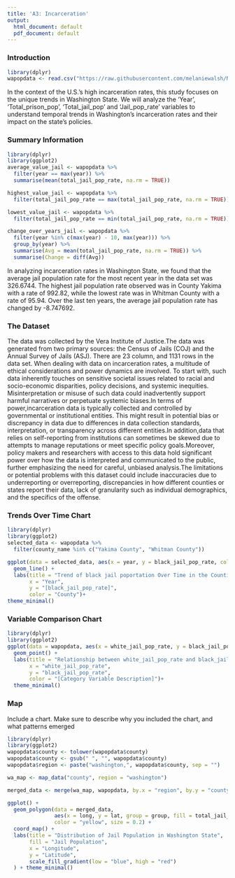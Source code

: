 ```yaml
---
title: 'A3: Incarceration'
output:
  html_document: default
  pdf_document: default
---
```


### Introduction

```r
library(dplyr)
wapopdata <- read.csv("https://raw.githubusercontent.com/melaniewalsh/Neat-Datasets/main/us-prison-jail-rates-1990-WA.csv")
```

In the context of the U.S.'s high incarceration rates, this study focuses on the unique trends in Washington State.
We will analyze the 'Year', 'Total_prison_pop', 'Total_jail_pop' and 'Jail_pop_rate' variables to understand temporal trends in Washington's incarceration rates and their impact on the state's policies.

### Summary Information
```r
library(dplyr)
library(ggplot2)
average_value_jail <- wapopdata %>%
  filter(year == max(year)) %>%
  summarise(mean(total_jail_pop_rate, na.rm = TRUE))

highest_value_jail <- wapopdata %>%
  filter(total_jail_pop_rate == max(total_jail_pop_rate, na.rm = TRUE))

lowest_value_jail <- wapopdata %>%
  filter(total_jail_pop_rate == min(total_jail_pop_rate, na.rm = TRUE))

change_over_years_jail <- wapopdata %>%
  filter(year %in% c(max(year) - 10, max(year))) %>%
  group_by(year) %>%
  summarise(Avg = mean(total_jail_pop_rate, na.rm = TRUE)) %>%
  summarise(Change = diff(Avg))
```

In analyzing incarceration rates in Washington State, we found that the average jail population rate for the most recent year in the data set was 326.6744. The highest jail population rate observed was in County Yakima  with a rate of 992.82, while the lowest rate was in  Whitman County with a rate of 95.94. Over the last ten years, the average jail population rate has changed by -8.747692.


### The Dataset

The data was collected by the Vera Institute of Justice.The data was generated from two primary sources: the Census of Jails (COJ) and the Annual Survey of Jails (ASJ). There are 23 column, and 1131 rows in the data set. When dealing with data on incarceration rates, a multitude of ethical considerations and power dynamics are involved. To start with, such data inherently touches on sensitive societal issues related to racial and socio-economic disparities, policy decisions, and systemic inequities. Misinterpretation or misuse of such data could inadvertently support harmful narratives or perpetuate systemic biases.In terms of power,incarceration data is typically collected and controlled by governmental or institutional entities. This might result in potential bias or discrepancy in data due to differences in data collection standards, interpretation, or transparency across different entities.In addition,data that relies on self-reporting from institutions can sometimes be skewed due to attempts to manage reputations or meet specific policy goals.Moreover, policy makers and researchers with access to this data hold significant power over how the data is interpreted and communicated to the public, further emphasizing the need for careful, unbiased analysis.The limitations or potential problems with this dataset could include inaccuracies due to underreporting or overreporting, discrepancies in how different counties or states report their data, lack of granularity such as individual demographics, and the specifics of the offense.


### Trends Over Time Chart

```r
library(dplyr)
library(ggplot2)
selected_data <- wapopdata %>%
  filter(county_name %in% c("Yakima County", "Whitman County"))

ggplot(data = selected_data, aes(x = year, y = black_jail_pop_rate, color = county_name)) +
  geom_line() +
  labs(title = "Trend of black jail poportation Over Time in the Counties",
       x = "Year",
       y = "[black_jail_pop_rate]",
       color = "County")+
theme_minimal()
```


### Variable Comparison Chart
```r
library(dplyr)
library(ggplot2)
ggplot(data = wapopdata, aes(x = white_jail_pop_rate, y = black_jail_pop_rate)) +
  geom_point() +
  labs(title = "Relationship between white_jail_pop_rate and black_jail_pop_rate",
       x = "white_jail_pop_rate",
       y = "black_jail_pop_rate",
       color = "[Category Variable Description]")+
  theme_minimal()
```

### Map

Include a chart. Make sure to describe why you included the chart, and what patterns emerged
```r
library(dplyr)
library(ggplot2)
wapopdata$county <- tolower(wapopdata$county)
wapopdata$county <- gsub(" ", "", wapopdata$county)
wapopdata$region <- paste("washington,", wapopdata$county, sep = "")

wa_map <- map_data("county", region = "washington")

merged_data <- merge(wa_map, wapopdata, by.x = "region", by.y = "county", all.x = TRUE)

ggplot() +
  geom_polygon(data = merged_data, 
               aes(x = long, y = lat, group = group, fill = total_jail_pop_rate),
               color = "yellow", size = 0.2) +
  coord_map() +
  labs(title = "Distribution of Jail Population in Washington State",
       fill = "Jail Population",
       x = "Longitude",
       y = "Latitude",
       scale_fill_gradient(low = "blue", high = "red")
  ) + theme_minimal()
```
